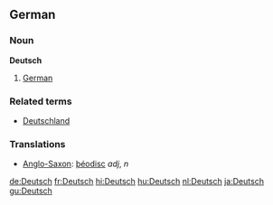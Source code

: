 ==German==
===Noun===
'''Deutsch'''

#[[German]]

===Related terms===
*[[Deutschland]]

===Translations===
*[[Anglo-Saxon]]: [[þéodisc]] ''adj'', ''n''

[[de:Deutsch]]
[[fr:Deutsch]]
[[hi:Deutsch]]
[[hu:Deutsch]]
[[nl:Deutsch]]
[[ja:Deutsch]]
[[gu:Deutsch]]